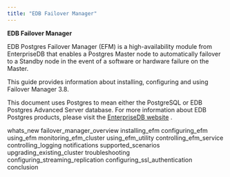 ```yaml
---
title: "EDB Failover Manager"
---
```




**EDB Failover Manager**

EDB Postgres Failover Manager (EFM) is a high-availability module from EnterpriseDB that enables a Postgres Master node to automatically failover to a Standby node in the event of a software or hardware failure on the Master.

This guide provides information about installing, configuring and using Failover Manager 3.8.

This document uses Postgres to mean either the PostgreSQL or EDB Postgres Advanced Server database. For more information about EDB Postgres products, please visit the [EnterpriseDB website](https://www.enterprisedb.com/) .

<div class="toctree" maxdepth="3">

whats\_new failover\_manager\_overview installing\_efm configuring\_efm using\_efm monitoring\_efm\_cluster using\_efm\_utility controlling\_efm\_service controlling\_logging notifications supported\_scenarios upgrading\_existing\_cluster troubleshooting configuring\_streaming\_replication configuring\_ssl\_authentication conclusion

</div>
